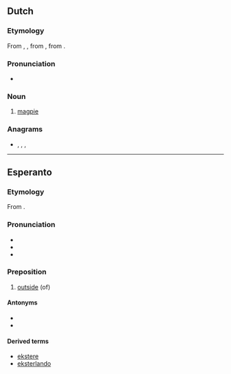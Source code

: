 ==Dutch==

===Etymology===
From {{inh|nl|dum|egestre}}, {{m|nl|exter}}, from {{inh|odt|*agastra}}, from {{inh|nl|gem-pro|*agalistrijǭ}}.

===Pronunciation===
* {{audio|Nl-ekster.ogg|audio|lang=nl}}

===Noun===
{{nl-noun|m|-s|ekstertje}}

# [[magpie]]

===Anagrams===
* {{l|nl|kreest}}, {{l|nl|sterke}}, {{l|nl|streek}}, {{l|nl|streke}}

----

==Esperanto==

===Etymology===

From {{der|eo|la|extra}}.

===Pronunciation===

* {{audio|Eo-ekster.ogg|Audio|lang=eo}}
* {{IPA|/ˈekster/|lang=eo}}
* {{hyphenation|ek|ster|lang=eo}}

===Preposition===
{{head|eo|preposition}}

# [[outside]] (of)

====Antonyms====
* {{l|eo|ene}}
* {{l|eo|malekster}}

====Derived terms====
* [[ekstere]]
* [[eksterlando]]

{{eo BRO|1}}